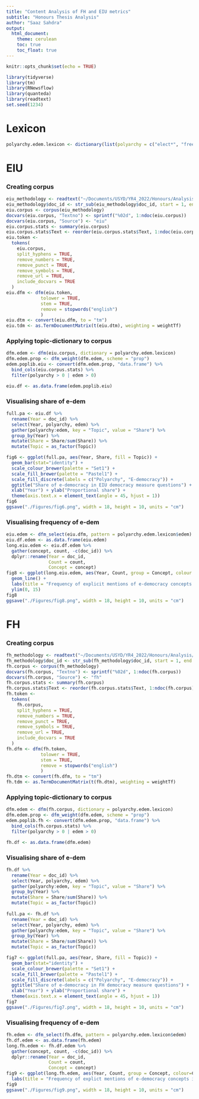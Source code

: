 ```yaml
---
title: "Content Analysis of FH and EIU metrics"
subtitle: "Honours Thesis Analysis"
author: "Saaz Sahdra"
output: 
  html_document:
    theme: cerulean
    toc: true
    toc_float: true
---
```


```r
knitr::opts_chunk$set(echo = TRUE)
```

```r
library(tidyverse)
library(tm)
library(RNewsflow)
library(quanteda)
library(readtext)
set.seed(1234)
```

# Lexicon 

```r
polyarchy.edem.lexicon <- dictionary(list(polyarchy = c("elect*", "free*", "fair*", "express*", "right*", "autonom*", "independ*", "indiv*", "inclusive", "law*", "participat*", "equal*", "corrupt*", "consensus*", "democra*", "undemocra*", "order", "vot*"), edem = c("internet", "media", "social", "communicat*", "tech*", "comput*", "inform*", "participat*", "censor*", "propagand*", "e-*", "online", "consult*", "privacy")))
```

# EIU 

### Creating corpus 

```r
eiu_methodology <- readtext("~/Documents/USYD/YR4_2022/Honours/Analysis/Data/EIU/methodology_word/*.pdf") 
eiu_methodology$doc_id <- str_sub(eiu_methodology$doc_id, start = 1, end = -5)
eiu.corpus <- corpus(eiu_methodology)
docvars(eiu.corpus, "Textno") <- sprintf("%02d", 1:ndoc(eiu.corpus))
docvars(eiu.corpus, "Source") <- "eiu"
eiu.corpus.stats <- summary(eiu.corpus)
eiu.corpus.stats$Text <- reorder(eiu.corpus.stats$Text, 1:ndoc(eiu.corpus), order = T)
eiu.token <-
  tokens(
    eiu.corpus,
    split_hyphens = TRUE,
    remove_numbers = TRUE,
    remove_punct = TRUE,
    remove_symbols = TRUE,
    remove_url = TRUE,
    include_docvars = TRUE
  )
eiu.dfm <- dfm(eiu.token,
             tolower = TRUE,
             stem = TRUE,
             remove = stopwords("english")
             )
eiu.dtm <- convert(eiu.dfm, to = "tm")
eiu.tdm <- as.TermDocumentMatrix(t(eiu.dtm), weighting = weightTf) 
```

### Applying topic-dictionary to corpus 

```r
dfm.edem <- dfm(eiu.corpus, dictionary = polyarchy.edem.lexicon)
dfm.edem.prop <- dfm_weight(dfm.edem, scheme = "prop")
edem.poplib.eiu <- convert(dfm.edem.prop, "data.frame") %>% 
  bind_cols(eiu.corpus.stats) %>% 
  filter(polyarchy > 0 | edem > 0)

eiu.df <- as.data.frame(edem.poplib.eiu)
```

### Visualising share of e-dem 

```r
full.pa <- eiu.df %>%
  rename(Year = doc_id) %>%
  select(Year, polyarchy, edem) %>%
  gather(polyarchy:edem, key = "Topic", value = "Share") %>% 
  group_by(Year) %>% 
  mutate(Share = Share/sum(Share)) %>% 
  mutate(Topic = as_factor(Topic))

fig6 <- ggplot(full.pa, aes(Year, Share, fill = Topic)) + 
  geom_bar(stat="identity") + 
  scale_colour_brewer(palette = "Set1") + 
  scale_fill_brewer(palette = "Pastel1") + 
  scale_fill_discrete(labels = c("Polyarchy", "E-democracy")) +
  ggtitle("Share of e-democracy in EIU democracy measure questions") + 
  xlab("Year") + ylab("Proportional share") + 
  theme(axis.text.x = element_text(angle = 45, hjust = 1))
fig6
ggsave("./Figures/fig6.png", width = 18, height = 10, units = "cm")
```

### Visualising frequency of e-dem

```r
eiu.edem <- dfm_select(eiu.dfm, pattern = polyarchy.edem.lexicon$edem)
eiu.df.edem <- as.data.frame(eiu.edem)
long.eiu.edem <- eiu.df.edem %>% 
  gather(concept, count, -c(doc_id)) %>%
  dplyr::rename(Year = doc_id,
                Count = count,
                Concept = concept)
fig8 <- ggplot(long.eiu.edem, aes(Year, Count, group = Concept, colour = Concept)) + 
  geom_line() +
  labs(title = "Frequency of explicit mentions of e-democracy concepts in EIU") +
  ylim(0, 15)
fig8
ggsave("./Figures/fig8.png", width = 18, height = 10, units = "cm")
```

# FH

### Creating corpus

```r
fh_methodology <- readtext("~/Documents/USYD/YR4_2022/Honours/Analysis/Data/FH/methodology_pdfs/*.pdf") 
fh_methodology$doc_id <- str_sub(fh_methodology$doc_id, start = 1, end = -5)
fh.corpus <- corpus(fh_methodology)
docvars(fh.corpus, "Textno") <- sprintf("%02d", 1:ndoc(fh.corpus))
docvars(fh.corpus, "Source") <- "fh"
fh.corpus.stats <- summary(fh.corpus)
fh.corpus.stats$Text <- reorder(fh.corpus.stats$Text, 1:ndoc(fh.corpus), order = T)
fh.token <-
  tokens(
    fh.corpus,
    split_hyphens = TRUE,
    remove_numbers = TRUE,
    remove_punct = TRUE,
    remove_symbols = TRUE,
    remove_url = TRUE,
    include_docvars = TRUE
  )
fh.dfm <- dfm(fh.token,
             tolower = TRUE,
             stem = TRUE,
             remove = stopwords("english")
             )
fh.dtm <- convert(fh.dfm, to = "tm")
fh.tdm <- as.TermDocumentMatrix(t(fh.dtm), weighting = weightTf) 
```

### Applying topic-dictionary to corpus 

```r
dfm.edem <- dfm(fh.corpus, dictionary = polyarchy.edem.lexicon)
dfm.edem.prop <- dfm_weight(dfm.edem, scheme = "prop")
edem.poplib.fh <- convert(dfm.edem.prop, "data.frame") %>% 
  bind_cols(fh.corpus.stats) %>% 
  filter(polyarchy > 0 | edem > 0)

fh.df <- as.data.frame(dfm.edem)
```

### Visualising share of e-dem 

```r
fh.df %>%
  rename(Year = doc_id) %>%
  select(Year, polyarchy, edem) %>%
  gather(polyarchy:edem, key = "Topic", value = "Share") %>% 
  group_by(Year) %>% 
  mutate(Share = Share/sum(Share)) %>% 
  mutate(Topic = as_factor(Topic))
  
full.pa <- fh.df %>%
  rename(Year = doc_id) %>%
  select(Year, polyarchy, edem) %>%
  gather(polyarchy:edem, key = "Topic", value = "Share") %>% 
  group_by(Year) %>% 
  mutate(Share = Share/sum(Share)) %>% 
  mutate(Topic = as_factor(Topic))

fig7 <- ggplot(full.pa, aes(Year, Share, fill = Topic)) + 
  geom_bar(stat="identity") + 
  scale_colour_brewer(palette = "Set1") + 
  scale_fill_brewer(palette = "Pastel1") + 
  scale_fill_discrete(labels = c("Polyarchy", "E-democracy")) +
  ggtitle("Share of e-democracy in FH democracy measure questions") +
  xlab("Year") + ylab("Proportional share") + 
  theme(axis.text.x = element_text(angle = 45, hjust = 1))
fig7
ggsave("./Figures/fig7.png", width = 18, height = 10, units = "cm")
```

### Visualising frequency of e-dem

```r
fh.edem <- dfm_select(fh.dfm, pattern = polyarchy.edem.lexicon$edem)
fh.df.edem <- as.data.frame(fh.edem)
long.fh.edem <- fh.df.edem %>% 
  gather(concept, count, -c(doc_id)) %>%
  dplyr::rename(Year = doc_id,
                Count = count,
                Concept = concept)
fig9 <- ggplot(long.fh.edem, aes(Year, Count, group = Concept, colour=Concept)) + geom_line() +
  labs(title = "Frequency of explict mentions of e-democracy concepts in FH") 
fig9
ggsave("./Figures/fig9.png", width = 18, height = 10, units = "cm")
```

